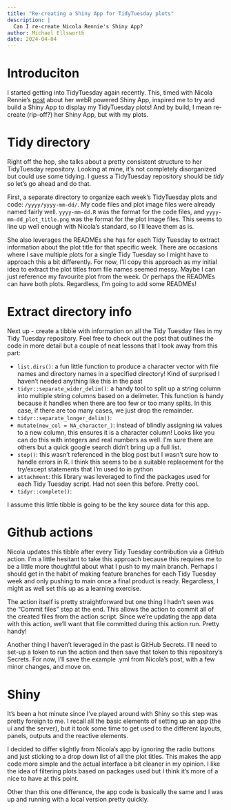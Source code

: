 ```yaml
---
title: "Re-creating a Shiny App for TidyTuesday plots"
description: |
  Can I re-create Nicola Rennie's Shiny App?
author: Michael Ellsworth
date: 2024-04-04
---
```


# Introduciton

I started getting into TidyTuesday again recently. This, timed with Nicola Rennie's [post](https://nrennie.rbind.io/blog/webr-shiny-tidytuesday/) about her webR powered Shiny App, inspired me to try and build a Shiny App to display my TidyTuesday plots! And by build, I mean re-create (rip-off?) her Shiny App, but with my plots.

# Tidy directory

Right off the hop, she talks about a pretty consistent structure to her TidyTuesday repository. Looking at mine, it's not completely disorganized but could use some tidying. I guess a TidyTuesday repository should be *tidy* so let's go ahead and do that.

First, a separate directory to organize each week's TidyTuesday plots and code: `/yyyy/yyyy-mm-dd/`. My code files and plot image files were already named fairly well. `yyyy-mm-dd.R` was the format for the code files, and `yyyy-mm-dd_plot_title.png` was the format for the plot image files. This seems to line up well enough with Nicola's standard, so I'll leave them as is.

She also leverages the READMEs she has for each Tidy Tuesday to extract information about the plot title for that specific week. There are occasions where I save multiple plots for a single Tidy Tuesday so I might have to approach this a bit differently. For now, I'll copy this approach as my initial idea to extract the plot titles from file names seemed messy. Maybe I can just reference my favourite plot from the week. Or perhaps the READMEs can have both plots. Regardless, I'm going to add some READMEs!

# Extract directory info

Next up - create a tibble with information on all the Tidy Tuesday files in my Tidy Tuesday repository. Feel free to check out the post that outlines the code in more detail but a couple of neat lessons that I took away from this part:

-   `list.dirs()`: a fun little function to produce a character vector with file names and directory names in a specified directory! Kind of surprised I haven't needed anything like this in the past
-   `tidyr::separate_wider_delim()`: a handy tool to split up a string column into multiple string columns based on a delimeter. This function is handy because it handles when there are too few or too many splits. In this case, if there are too many cases, we just drop the remainder.
-   `tidyr::separate_longer_delim()`:
-   `mutate(new_col = NA_character_)`: instead of blindly assigning `NA` values to a new column, this ensures it is a character column! Looks like you can do this with integers and real numbers as well. I'm sure there are others but a quick google search didn't bring up a full list.
-   `stop()`: this wasn't referenced in the blog post but I wasn't sure how to handle errors in R. I think this seems to be a suitable replacement for the try/except statements that I'm used to in python
-   `attachment`: this library was leveraged to find the packages used for each Tidy Tuesday script. Had not seen this before. Pretty cool.
-   `tidyr::complete()`:

I assume this little tibble is going to be the key source data for this app.

# Github actions

Nicola updates this tibble after every Tidy Tuesday contribution via a GitHub action. I'm a little hesitant to take this approach because this requires me to be a little more thoughtful about what I push to my main branch. Perhaps I should get in the habit of making feature branches for each Tidy Tuesday week and only pushing to main once a final product is ready. Regardless, I might as well set this up as a learning exercise.

The action itself is pretty straightforward but one thing I hadn't seen was the "Commit files" step at the end. This allows the action to commit all of the created files from the action script. Since we're updating the app data with this action, we'll want that file committed during this action run. Pretty handy!

Another thing I haven't leveraged in the past is GitHub Secrets. I'll need to set-up a token to run the action and then save that token to this repository's Secrets. For now, I'll save the example .yml from Nicola's post, with a few minor changes, and move on.

# Shiny

It's been a hot minute since I've played around with Shiny so this step was pretty foreign to me. I recall all the basic elements of setting up an app (the ui and the server), but it took some time to get used to the different layouts, panels, outputs and the reactive elements.

I decided to differ slightly from Nicola's app by ignoring the radio buttons and just sticking to a drop down list of all the plot titles. This makes the app code more simple and the actual interface a bit cleaner in my opinion. I like the idea of filtering plots based on packages used but I think it's more of a nice to have at this point.

Other than this one difference, the app code is basically the same and I was up and running with a local version pretty quickly.
